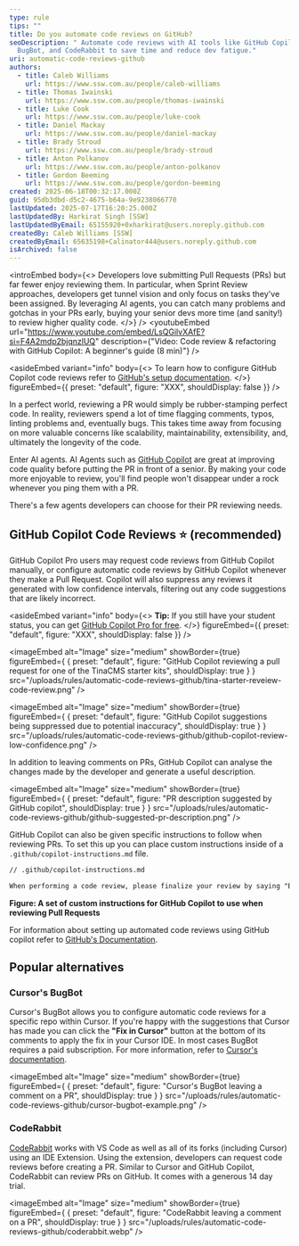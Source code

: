 ```yaml
---
type: rule
tips: ""
title: Do you automate code reviews on GitHub?
seoDescription: " Automate code reviews with AI tools like GitHub Copilot,
  BugBot, and CodeRabbit to save time and reduce dev fatigue."
uri: automatic-code-reviews-github
authors:
  - title: Caleb Williams
    url: https://www.ssw.com.au/people/caleb-williams
  - title: Thomas Iwainski
    url: https://www.ssw.com.au/people/thomas-iwainski
  - title: Luke Cook
    url: https://www.ssw.com.au/people/luke-cook
  - title: Daniel Mackay
    url: https://www.ssw.com.au/people/daniel-mackay
  - title: Brady Stroud
    url: https://www.ssw.com.au/people/brady-stroud
  - title: Anton Polkanov
    url: https://www.ssw.com.au/people/anton-polkanov
  - title: Gordon Beeming
    url: https://www.ssw.com.au/people/gordon-beeming
created: 2025-06-18T00:32:17.000Z
guid: 95db3dbd-d5c2-4675-b64a-9e9238066770
lastUpdated: 2025-07-17T16:20:25.000Z
lastUpdatedBy: Harkirat Singh [SSW]
lastUpdatedByEmail: 65155920+0xharkirat@users.noreply.github.com
createdBy: Caleb Williams [SSW]
createdByEmail: 65635198+Calinator444@users.noreply.github.com
isArchived: false
---
```

<introEmbed
  body={<>
Developers love submitting Pull Requests (PRs) but far fewer enjoy reviewing them. In particular, when Sprint Review approaches, developers get tunnel vision and only focus on tasks they've been assigned. By leveraging AI agents, you can catch many problems and gotchas in your PRs early, buying your senior devs more time (and sanity!) to review higher quality code.
  </>}
/>
<youtubeEmbed url="https://www.youtube.com/embed/LsQGilvXAfE?si=F4A2mdp2bjqnzlUQ" description={"Video: Code review & refactoring with GitHub Copilot: A beginner's guide (8 min)"} />

<asideEmbed
  variant="info"
  body={<>
    To learn how to configure GitHub Copilot code reviews refer to [GitHub's setup documentation](https://docs.github.com/en/copilot/using-github-copilot/code-review/configuring-automatic-code-review-by-copilot).
  </>}
  figureEmbed={{
    preset: "default",
    figure: "XXX",
    shouldDisplay: false
  }}
/>

In a perfect world,  reviewing a PR would simply be rubber-stamping perfect code. In reality, reviewers spend a lot of time flagging comments, typos, linting problems and, eventually bugs. This takes time away from focusing on more valuable concerns like scalability, maintainability, extensibility, and, ultimately the longevity of the code.

Enter AI agents. AI Agents such as [GitHub Copilot](https://github.com/features/copilot) are great at improving code quality before putting the PR in front of a senior. By making your code more enjoyable to review, you'll find people won't disappear under a rock whenever you ping them with a PR.

There's a few agents developers can choose for their PR reviewing needs.

## GitHub Copilot Code Reviews ⭐ (recommended)

GitHub Copilot Pro users may request code reviews from GitHub Copilot manually, or configure automatic code reviews by GitHub Copilot whenever they make a Pull Request. Copilot will also suppress any reviews it generated with low confidence intervals, filtering out any code suggestions that are likely incorrect.

<asideEmbed
  variant="info"
  body={<>
    **Tip:** If you still have your student status, you can get [GitHub Copilot Pro for free](https://docs.github.com/en/copilot/how-tos/manage-your-account/getting-free-access-to-copilot-pro-as-a-student-teacher-or-maintainer#about-free-github-copilot-pro-access).
  </>}
  figureEmbed={{
    preset: "default",
    figure: "XXX",
    shouldDisplay: false
  }}
/>

<imageEmbed
  alt="Image"
  size="medium"
  showBorder={true}
  figureEmbed={ {
    preset: "default",
    figure: "GitHub Copilot reviewing a pull request for one of the TinaCMS starter kits",
    shouldDisplay: true
  } }
  src="/uploads/rules/automatic-code-reviews-github/tina-starter-reveiew-code-review.png"
/>

<imageEmbed
  alt="Image"
  size="medium"
  showBorder={true}
  figureEmbed={ {
    preset: "default",
    figure: "GitHub Copilot suggestions being suppressed due to potential inaccuracy",
    shouldDisplay: true
  } }
  src="/uploads/rules/automatic-code-reviews-github/github-copilot-review-low-confidence.png"
/>

In addition to leaving comments on PRs, GitHub Copilot can analyse the changes made by the developer and generate a useful description.

<imageEmbed
  alt="Image"
  size="medium"
  showBorder={true}
  figureEmbed={ {
    preset: "default",
    figure: "PR description suggested by GitHub copilot",
    shouldDisplay: true
  } }
  src="/uploads/rules/automatic-code-reviews-github/github-suggested-pr-description.png"
/>

GitHub Copilot can also be given specific instructions to follow when reviewing PRs. To set this up you can place custom instructions inside of a `.github/copilot-instructions.md` file.

```markdown
// .github/copilot-instructions.md

When performing a code review, please finalize your review by saying "But what do I know, I'm just Cleverbot 2.0"
```

**Figure: A set of custom instructions for GitHub Copilot to use when reviewing Pull Requests**

For information about setting up automated code reviews using GitHub copilot refer to [GitHub's Documentation](https://docs.github.com/en/copilot/using-github-copilot/code-review/configuring-automatic-code-review-by-copilot#configuring-automatic-code-review-for-repositories-in-an-organization).

## Popular alternatives

### Cursor's BugBot

Cursor's BugBot allows you to configure automatic code reviews for a specific repo within Cursor. If you're happy with the suggestions that Cursor has made you can click the **"Fix in Cursor"** button at the bottom of its comments to apply the fix in your Cursor IDE. In most cases BugBot requires a paid subscription. For more information, refer to [Cursor's documentation](https://docs.cursor.com/bugbot).

<imageEmbed
  alt="Image"
  size="medium"
  showBorder={true}
  figureEmbed={ {
    preset: "default",
    figure: "Cursor's BugBot leaving a comment on a PR",
    shouldDisplay: true
  } }
  src="/uploads/rules/automatic-code-reviews-github/cursor-bugbot-example.png"
/>

### CodeRabbit

[CodeRabbit](https://www.coderabbit.ai) works with VS Code as well as all of its forks (including Cursor) using an IDE Extension. Using the extension, developers can request code reviews before creating a PR. Similar to Cursor and GitHub Copilot, CodeRabbit can review PRs on GitHub. It comes with a generous 14 day trial.

<imageEmbed
  alt="Image"
  size="medium"
  showBorder={true}
  figureEmbed={ {
    preset: "default",
    figure: "CodeRabbit leaving a comment on a PR",
    shouldDisplay: true
  } }
  src="/uploads/rules/automatic-code-reviews-github/coderabbit.webp"
/>
